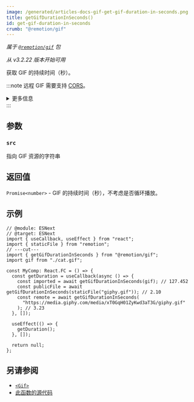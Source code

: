 ```yaml
---
image: /generated/articles-docs-gif-get-gif-duration-in-seconds.png
title: getGifDurationInSeconds()
id: get-gif-duration-in-seconds
crumb: "@remotion/gif"
---
```


_属于 [`@remotion/gif`](/docs/gif) 包_

_从 v3.2.22 版本开始可用_

获取 GIF 的持续时间（秒）。

:::note
远程 GIF 需要支持 [CORS](https://developer.mozilla.org/en-US/docs/Web/HTTP/CORS)。

<details>
<summary>更多信息</summary>
<ul>
<li>
Remotion 的源通常是 <code>http://localhost:3000</code>，但如果在 Lambda 上渲染或端口繁忙，则可能会有所不同。
</li>
<li>
您可以在渲染期间 <a href="/docs/chromium-flags#--disable-web-security">禁用 CORS</a>。
</li>
</ul>
</details>
:::

## 参数

### `src`

指向 GIF 资源的字符串

## 返回值

`Promise<number>` - GIF 的持续时间（秒），不考虑是否循环播放。

## 示例

```tsx twoslash
// @module: ESNext
// @target: ESNext
import { useCallback, useEffect } from "react";
import { staticFile } from "remotion";
// ---cut---
import { getGifDurationInSeconds } from "@remotion/gif";
import gif from "./cat.gif";

const MyComp: React.FC = () => {
  const getDuration = useCallback(async () => {
    const imported = await getGifDurationInSeconds(gif); // 127.452
    const publicFile = await getGifDurationInSeconds(staticFile("giphy.gif")); // 2.10
    const remote = await getGifDurationInSeconds(
      "https://media.giphy.com/media/xT0GqH01ZyKwd3aT3G/giphy.gif"
    ); // 3.23
  }, []);

  useEffect(() => {
    getDuration();
  }, []);

  return null;
};
```

## 另请参阅

- [`<Gif>`](/docs/gif/gif)
- [此函数的源代码](https://github.com/remotion-dev/remotion/blob/main/packages/gif/src/get-gif-duration-in-seconds.ts)


